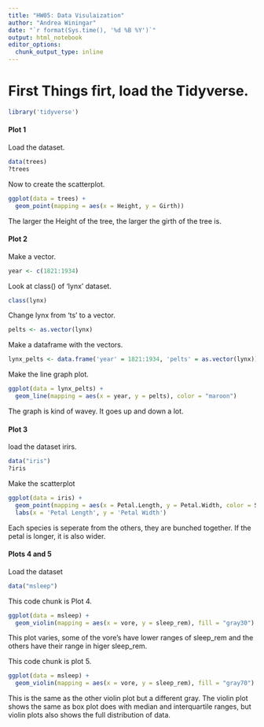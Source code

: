 ```yaml
---
title: "HW05: Data Visulaization"
author: "Andrea Winingar"
date: "`r format(Sys.time(), '%d %B %Y')`"
output: html_notebook
editor_options: 
  chunk_output_type: inline
---
```


# First Things firt, load the Tidyverse.

```r
library('tidyverse')
```

#### Plot 1

Load the dataset.

```r
data(trees)
?trees
```


Now to create the scatterplot.

```r
ggplot(data = trees) +
  geom_point(mapping = aes(x = Height, y = Girth))
```

The larger the Height of the tree, the larger the girth of the tree is. 

#### Plot 2

Make a vector.

```r
year <- c(1821:1934)
```

Look at class() of 'lynx' dataset.

```r
class(lynx)
```

Change lynx from 'ts' to a vector.

```r
pelts <- as.vector(lynx)
```

Make a dataframe with the vectors.

```r
lynx_pelts <- data.frame('year' = 1821:1934, 'pelts' = as.vector(lynx)) 
```

Make the line graph plot.

```r
ggplot(data = lynx_pelts) +
  geom_line(mapping = aes(x = year, y = pelts), color = "maroon")
```

The graph is kind of wavey. It goes up and down a lot.

#### Plot 3

load the dataset irirs.

```r
data("iris")
?iris
```

Make the scatterplot

```r
ggplot(data = iris) +
  geom_point(mapping = aes(x = Petal.Length, y = Petal.Width, color = Species, shape = Species), size = 2) + 
  labs(x = 'Petal Length', y = 'Petal Width')

```

Each species is seperate from the others, they are bunched together. If the petal is longer, it is also wider.

#### Plots 4 and 5

Load the dataset

```r
data("msleep")
```

This code chunk is Plot 4.

```r
ggplot(data = msleep) +
  geom_violin(mapping = aes(x = vore, y = sleep_rem), fill = "gray30")
```

This plot varies, some of the vore's have lower ranges of sleep_rem and the others have their range in higer sleep_rem.

This code chunk is plot 5.

```r
ggplot(data = msleep) +
  geom_violin(mapping = aes(x = vore, y = sleep_rem), fill = "gray70")
```

This is the same as the other violin plot but a different gray. The violin plot shows the same as box plot does with median and interquartile ranges, but violin plots also shows the full distribution of data.
